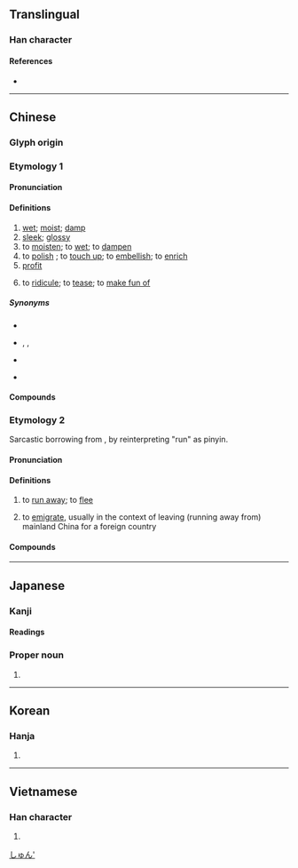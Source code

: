 {{also|润}}
{{character info}}
==Translingual==

===Han character===
{{Han char|rn=85|rad=水|as=12|sn=15|four=37120|canj=EANG|ids=⿰氵閏}}

====References====
* {{Han ref|kx=0649.240|dkj=18255|dj=1060.050|hdz=31748.020|uh=6F64|ud=28516|bh=BCED|bd=48365}}

----

==Chinese==
{{zh-forms|s=润}}

===Glyph origin===
{{Han etym}}

===Etymology 1===

====Pronunciation====
{{zh-pron
|m=rùn
|m-s=
|c=jeon6
|c-t=
|g=
|h=pfs=
|j=
|mb=nē̤ng
|md=
|mn=kh:jūn/qz,tp,xm,zz:lūn
|mn-t=
|w=
|x=
|mc=y
|oc=y
|cat=a,v
}}

====Definitions====
{{zh-hanzi}}

# [[wet]]; [[moist]]; [[damp]]
# [[sleek]]; [[glossy]]
# to [[moisten]]; to [[wet]]; to [[dampen]]
# to [[polish]] {{gl|a piece of writing, etc.}}; to [[touch up]]; to [[embellish]]; to [[enrich]]
# [[profit]] {{gl|excess of revenue over cost}}
# {{lb|zh|Cantonese}} to [[ridicule]]; to [[tease]]; to [[make fun of]]

=====Synonyms=====
* {{sense|wet}}
{{zh-syn-saurus|潮濕}}
* {{sense|to moisten}} {{zh-l|潤澤}}, {{zh-l|濕潤}}, {{zh-l|滋潤}}
* {{sense|to polish}}
{{zh-syn-saurus|潤色}}
* {{sense|profit}}
{{zh-syn-saurus|利潤}}

====Compounds====
{{zh-der|潤餅|滋潤|潤滑|平均利潤|利潤所得|刪潤|利潤|德潤傭書|分潤|圓潤|不潤|冰清玉潤|光潤|津潤|溫潤|潤屋潤身|溼潤|潤資|淹潤|玉潤珠圓|潤益|潤滑劑|抃風舞潤|潤澤|瑩潤|潤筆|河潤|潤身|礎潤而雨|潤屋|潤下|潤膩|沾潤|於民潤國|祛痰潤肺|珠圓玉潤|潤喉|潤飾|潤色|潤膚|潤肺|潤滑油|潤格|溫潤如玉|滑潤|浸潤之譖|浸潤|潤溼|才非玉潤|脂膏不潤|風調雨潤|鮮潤|脩潤|經濟利潤|紅潤|香潤玉溫|膏潤|豐潤}}

===Etymology 2===
Sarcastic borrowing from {{bor|zh|en|run}}, by reinterpreting "run" as pinyin.

====Pronunciation====
{{zh-pron
|m=rùn
|cat=v
}}

====Definitions====
{{zh-hanzi}}

# {{lb|zh|neologism|mainland|internet slang}} to [[run away]]; to [[flee]]
#: {{zh-x|哈人，我 先 潤 了。|That's scary. I'm gonna '''run away'''.}}
# {{lb|zh|neologism|mainland|internet slang}} to [[emigrate]], usually in the context of leaving (running away from) mainland China for a foreign country
#: {{zh-x|請 大家 指點 如何 潤 去 ^加拿大？|Can people give suggestions on how to '''emigrate''' to Canada?}}

====Compounds====
{{zh-der|潤學}}

----

==Japanese==

===Kanji===
{{ja-kanji|grade=c|rs=水12}}

====Readings====
{{ja-readings
|goon=にん
|kanon=じゅん
|kun=うるお-う, うるお-い, うる-む, うるお-す, めぐみ
}}

===Proper noun===
{{ja-pos|proper|じゅん}}

# {{given name|ja|male}}

[[Category:Japanese male given names|しゅん']]

----

==Korean==

===Hanja===
{{ko-hanja|hangeul=[[윤]]|eumhun=|rv=yun|mr=yun|y=yun}}

# {{rfdef|ko|sort=水12}}

----

==Vietnamese==

===Han character===
{{vi-readings|reading=nhuần, nhuận|rs=水12}}

# {{rfdef|vi|sort=水12}}